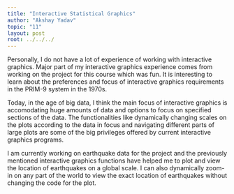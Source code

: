 ```yaml
---
title: "Interactive Statistical Graphics"
author: "Akshay Yadav"
topic: "11"
layout: post
root: ../../../
---
```


Personally, I do not have a lot of experience of working with interactive graphics. Major part of my interactive graphics experience comes from working on the project for this course which was fun. It is interesting to learn about the preferences and focus of interactive graphics requirements in the PRIM-9 system in the 1970s. 

Today, in the age of big data, I think the main focus of interactive graphics is accomodating huge amounts of data and options to focus on specified sections of the data. The functionalities like dynamically changing scales on the plots according to the data in focus and navigating different parts of large plots are some of the big privileges offered by current interactive graphics programs. 

I am currently working on earthquake data for the project and the previously mentioned interactive graphics functions have helped me to plot and view the location of earthquakes on a global scale. I can also dynamically zoom-in on any part of the world to view the exact location of earthquakes without changing the code for the plot.